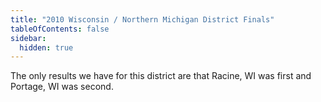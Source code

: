 ```yaml
---
title: "2010 Wisconsin / Northern Michigan District Finals"
tableOfContents: false
sidebar:
  hidden: true
---
```


The only results we have for this district are that Racine, WI was first and Portage, WI was second.

